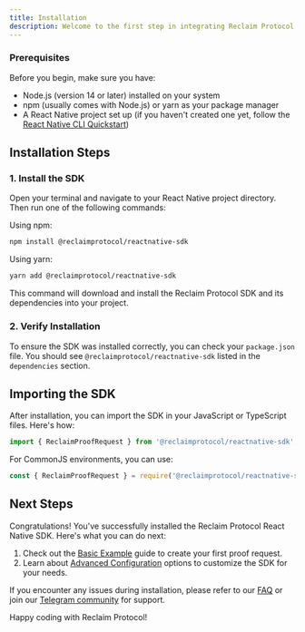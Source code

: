 ```yaml
---
title: Installation
description: Welcome to the first step in integrating Reclaim Protocol into your React Native project! This guide will walk you through the installation process and help you get started quickly.
---
```


### Prerequisites

Before you begin, make sure you have:

- Node.js (version 14 or later) installed on your system
- npm (usually comes with Node.js) or yarn as your package manager
- A React Native project set up (if you haven't created one yet, follow the [React Native CLI Quickstart](https://reactnative.dev/docs/environment-setup))

## Installation Steps

### 1. Install the SDK

Open your terminal and navigate to your React Native project directory. Then run one of the following commands:

Using npm:
```bash
npm install @reclaimprotocol/reactnative-sdk
```

Using yarn:
```bash
yarn add @reclaimprotocol/reactnative-sdk
```

This command will download and install the Reclaim Protocol SDK and its dependencies into your project.

### 2. Verify Installation

To ensure the SDK was installed correctly, you can check your `package.json` file. You should see `@reclaimprotocol/reactnative-sdk` listed in the `dependencies` section.

## Importing the SDK

After installation, you can import the SDK in your JavaScript or TypeScript files. Here's how:

```javascript
import { ReclaimProofRequest } from '@reclaimprotocol/reactnative-sdk';
```

For CommonJS environments, you can use:

```javascript
const { ReclaimProofRequest } = require('@reclaimprotocol/reactnative-sdk');
```

## Next Steps

Congratulations! You've successfully installed the Reclaim Protocol React Native SDK. Here's what you can do next:

1. Check out the [Basic Example](./basic-example) guide to create your first proof request.
3. Learn about [Advanced Configuration](../advance-configurations/advance-options) options to customize the SDK for your needs.

If you encounter any issues during installation, please refer to our [FAQ](https://reclaimprotocol.org/faq) or join our [Telegram community](https://t.me/protocolreclaim) for support.

Happy coding with Reclaim Protocol!
